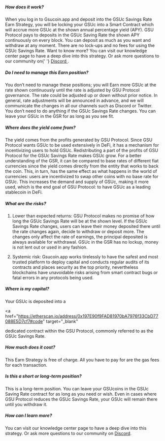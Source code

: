 

##### How does it work?

<p>
  When you log in to Gsucoin.app and deposit into the GSUc Savings Rate Earn Strategy, you will be
  locking your GSUc into a Smart Contract which will accrue more GSUc at the shown annual percentage
  yield (APY). GSU Protocol pays to deposits in the GSUc Saving Rate the shown APY continuously on
  every block. You can deposit as much as you want and withdraw at any moment. There are no lock-ups
  and no fees for using the GSUc Savings Rate. Want to know more? You can visit our knowledge center
  page to have a deep dive into this strategy. Or ask more questions to our community on{' '}
  <a href="https://discord.com/invite/gVYJDtqyYR" target="\_blank">
    Discord
  </a>
  .
</p>

##### Do I need to manage this Earn position?

You don’t need to manage these positions; you will Earn more GSUc at the rate shown continuously
until the rate is adjusted by GSU Protocol governance. The rate could be adjusted up or down without
prior notice. In general, rate adjustments will be announced in advance, and we will communicate the
changes in all our channels such as Discord or Twitter. You don’t need to do anything if the GSUc
Savings Rate changes. You can leave your GSUc in the GSR for as long as you see fit.

##### Where does the yield come from?

The yield comes from the profits generated by GSU Protocol. Since GSU Protocol wants GSUc to be used
extensively in DeFi, it has a mechanism for incentivizing users to hold GSUc. Redistributing a part
of the profits of GSU Protocol for the GSUc Savings Rate makes GSUc grow. For a better understanding
of the GSR, it can be compared to base rates of different fiat currencies since the yield comes
directly from the entity that works to back the coin. This, in turn, has the same effect as what
happens in the world of currencies: users are incentivized to swap other coins with no base rate for
GSUc. This increases the demand and supply of GSUc, making it more used, which is the end goal of
GSU Protocol: to have GSUc as a leading stablecoin in DeFi.

##### What are the risks?

1. Lower than expected returns: GSU Protocol makes no promise of how long the GSUc Savings Rate will
   be at the shown level. If the GSUc Savings Rate changes, users can leave their money deposited
   there until the rate changes again, decide to withdraw or deposit more. The changes only affect
   the rate of earnings, the principal deposited is always available for withdrawal. GSUc in the GSR
   has no lockup, money is not lent out or used in any fashion.

2. Systemic risk: Gsucoin.app works tirelessly to have the safest and most trusted platform to
   deploy capital and conducts regular audits of its contracts and places security as the top
   priority, nevertheless blockchains have unavoidable risks arising from smart contract bugs or
   fatal errors in any protocols being used.

##### Where is my capital?

Your GSUc is deposited into a

<a
  href="https://etherscan.io/address/0x197E90f9FAD81970bA7976f33CbD77088E5D7cf7#code"
  target="\_blank"
>
  dedicated contract
</a> within the GSU Protocol, commonly referred to as the GSUc Savings Rate.

##### How much does it cost?

This Earn Strategy is free of charge. All you have to pay for are the gas fees for each transaction.

##### Is this a short or long-term position?

This is a long-term position. You can leave your GSUcoins in the GSUc Saving Rate contract for as
long as you need or wish. Even in cases where GSU Protocol reduces the GSUc Savings Rate, your GSUc
will remain there until you withdraw it.

##### How can I learn more?

You can visit our knowledge center page to have a deep dive into this strategy. Or ask more
questions to our community on <a href="https://discord.com/invite/gVYJDtqyYR" target="\_blank">
Discord</a>.
